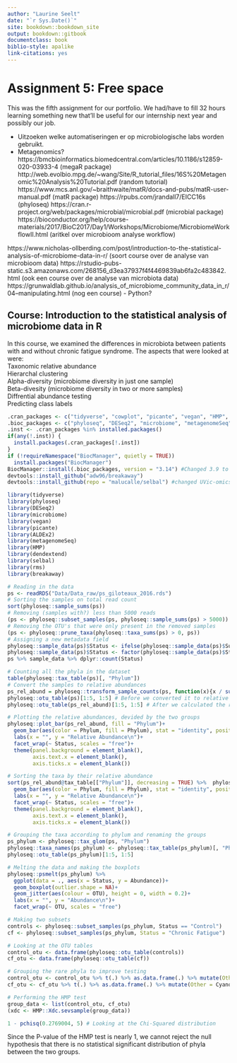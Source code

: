 ```yaml
---
author: "Laurine Seelt"
date: "`r Sys.Date()`"
site: bookdown::bookdown_site
output: bookdown::gitbook
documentclass: book
biblio-style: apalike
link-citations: yes
---
```


# Assignment 5: Free space

This was the fifth assignment for our portfolio. We had/have to fill 32 hours learning something new that'll be useful for our internship next year and possibly our job.



- Uitzoeken welke automatiseringen er op microbiologische labs worden gebruikt.
- Metagenomics? 
https://bmcbioinformatics.biomedcentral.com/articles/10.1186/s12859-020-03933-4 (megaR package)
http://web.evolbio.mpg.de/~wang/Site/R_tutorial_files/16S%20Metagenomic%20Analysis%20Tutorial.pdf (random tutorial)
https://www.mcs.anl.gov/~braithwaite/matR/docs-and-pubs/matR-user-manual.pdf (matR package)
https://rpubs.com/jrandall7/EICC16s (phyloseq)
https://cran.r-project.org/web/packages/microbial/microbial.pdf (microbial package)
https://bioconductor.org/help/course-materials/2017/BioC2017/Day1/Workshops/Microbiome/MicrobiomeWorkflowII.html (aritkel over microbioom analyse workflow)

https://www.nicholas-ollberding.com/post/introduction-to-the-statistical-analysis-of-microbiome-data-in-r/ (soort course over de analyse van microbioom data)
https://rstudio-pubs-static.s3.amazonaws.com/268156_d3ea37937f4f4469839ab6fa2c483842.html (ook een course over de analyse van microbiota data)
https://grunwaldlab.github.io/analysis_of_microbiome_community_data_in_r/04--manipulating.html (nog een course)
- Python?

## Course: Introduction to the statistical analysis of microbiome data in R
In this course, we examined the differences in microbiota between patients with and without chronic fatigue syndrome.
The aspects that were looked at were: <br>
Taxonomic relative abundance <br>
Hierarchal clustering <br>
Alpha-diversity (microbiome diversity in just one sample) <br>
Beta-divesity (microbiome diversity in two or more samples) <br>
Diffrential abundance testing <br>
Predicting class labels <br>

```r
.cran_packages <- c("tidyverse", "cowplot", "picante", "vegan", "HMP", "dendextend", "rms", "devtools")
.bioc_packages <- c("phyloseq", "DESeq2", "microbiome", "metagenomeSeq", "ALDEx2")
.inst <- .cran_packages %in% installed.packages()
if(any(!.inst)) {
  install.packages(.cran_packages[!.inst])
}
if (!requireNamespace("BiocManager", quietly = TRUE))
  install.packages("BiocManager")
BiocManager::install(.bioc_packages, version = "3.14") #Changed 3.9 to 3.14
devtools::install_github("adw96/breakaway")
devtools::install_github(repo = "malucalle/selbal") #changed UVic-omics to malucalle
```

```r
library(tidyverse)
library(phyloseq)
library(DESeq2)
library(microbiome)
library(vegan)
library(picante)
library(ALDEx2)
library(metagenomeSeq)
library(HMP)
library(dendextend)
library(selbal)
library(rms)
library(breakaway)
```

```r
# Reading in the data
ps <- readRDS("Data/Data_raw/ps_giloteaux_2016.rds")
# Sorting the samples on total read count
sort(phyloseq::sample_sums(ps))
# Removing (samples with?) less than 5000 reads
(ps <- phyloseq::subset_samples(ps, phyloseq::sample_sums(ps) > 5000))
# Removing the OTU's that were only present in the removed samples
(ps <- phyloseq::prune_taxa(phyloseq::taxa_sums(ps) > 0, ps))
# Assigning a new metadata field
phyloseq::sample_data(ps)$Status <- ifelse(phyloseq::sample_data(ps)$Subject == "Patient", "Chronic Fatique", "Control")
phyloseq::sample_data(ps)$Status <- factor(phyloseq::sample_data(ps)$Status, levels = c("Control", "Chronic Fatique"))
ps %>% sample_data %>% dplyr::count(Status)
```

```r
# Counting all the phyla in the dataset
table(phyloseq::tax_table(ps)[, "Phylum"])
# Convert the samples to relative abundances
ps_rel_abund = phyloseq::transform_sample_counts(ps, function(x){x / sum(x)})
phyloseq::otu_table(ps)[1:5, 1:5] # Before we converted it to relative abundances
phyloseq::otu_table(ps_rel_abund)[1:5, 1:5] # After we calculated the relative abundances

# Plotting the relative abundances, devided by the two groups
phyloseq::plot_bar(ps_rel_abund, fill = "Phylum")+
  geom_bar(aes(color = Phylum, fill = Phylum), stat = "identity", position = "stack")+
  labs(x = "", y = "Relative Abundance\n")+
  facet_wrap(~ Status, scales = "free")+
  theme(panel.background = element_blank(),
        axis.text.x = element_blank(),
        axis.ticks.x = element_blank())
```

```r
# Sorting the taxa by their relative abundance
sort(ps_rel_abund@tax_table[["Phylum"]], decreasing = TRUE) %>%  phyloseq::plot_bar(fill = "Phylum")+
  geom_bar(aes(color = Phylum, fill = Phylum), stat = "identity", position = "stack")+
  labs(x = "", y = "Relative Abundance\n")+
  facet_wrap(~ Status, scales = "free")+
  theme(panel.background = element_blank(),
        axis.text.x = element_blank(),
        axis.ticks.x = element_blank())
```

```r
# Grouping the taxa according to phylum and renaming the groups
ps_phylum <- phyloseq::tax_glom(ps, "Phylum")
phyloseq::taxa_names(ps_phylum) <- phyloseq::tax_table(ps_phylum)[, "Phylum"]
phyloseq::otu_table(ps_phylum)[1:5, 1:5]

# Melting the data and making the boxplots
phyloseq::psmelt(ps_phylum) %>%
  ggplot(data = ., aes(x = Status, y = Abundance))+
  geom_boxplot(outlier.shape = NA)+
  geom_jitter(aes(colour = OTU), height = 0, width = 0.2)+
  labs(x = "", y = "Abundance\n")+
  facet_wrap(~ OTU, scales = "free")
```

```r
# Making two subsets
controls <- phyloseq::subset_samples(ps_phylum, Status == "Control")
cf <- phyloseq::subset_samples(ps_phylum, Status = "Chronic Fatigue")

# Looking at the OTU tables
control_otu <- data.frame(phyloseq::otu_table(controls))
cf_otu <- data.frame(phyloseq::otu_table(cf))

# Grouping the rare phyla to improve testing
control_otu <- control_otu %>% t(.) %>% as.data.frame(.) %>% mutate(Other = Cyanobacteria + Euryarchaeota + Tenericutes + Verrucomicrobia + Fusobacteria) %>% dplyr::select(-Cyanobacteria, -Euryarchaeota, -Tenericutes, -Verrucomicrobia, -Fusobacteria)
cf_otu <- cf_otu %>% t(.) %>% as.data.frame(.) %>% mutate(Other = Cyanobacteria + Euryarchaeota + Tenericutes + Verrucomicrobia + Fusobacteria) %>% dplyr::select(-Cyanobacteria, -Euryarchaeota, -Tenericutes, -Verrucomicrobia, -Fusobacteria)

# Performing the HMP test
group_data <- list(control_otu, cf_otu)
(xdc <- HMP::Xdc.sevsample(group_data))

1 - pchisq(0.2769004, 5) # Looking at the Chi-Squared distribution
```

Since the P-value of the HMP test is nearly 1, we cannot reject the null hypothesis that there is no statistical significant distribution of phyla between the two groups.
